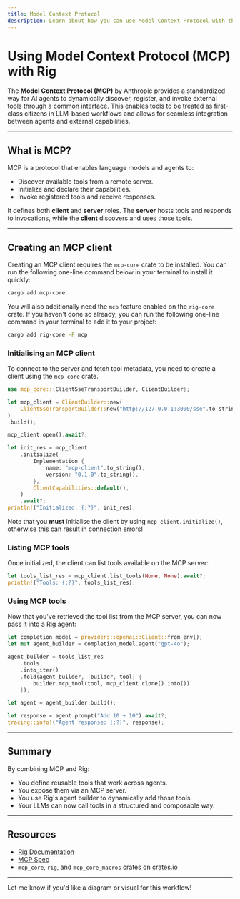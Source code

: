 ```yaml
---
title: Model Context Protocol
description: Learn about how you can use Model Context Protocol with the Rig library.
---
```


# Using Model Context Protocol (MCP) with Rig

The **Model Context Protocol (MCP)** by Anthropic provides a standardized way for AI agents to dynamically discover, register, and invoke external tools through a common interface. This enables tools to be treated as first-class citizens in LLM-based workflows and allows for seamless integration between agents and external capabilities.

---

## What is MCP?

MCP is a protocol that enables language models and agents to:
- Discover available tools from a remote server.
- Initialize and declare their capabilities.
- Invoke registered tools and receive responses.

It defines both **client** and **server** roles. The **server** hosts tools and responds to invocations, while the **client** discovers and uses those tools.

---

## Creating an MCP client

Creating an MCP client requires the `mcp-core` crate to be installed. You can run the following one-line command below in your terminal to install it quickly:
```bash
cargo add mcp-core
```

You will also additionally need the `mcp` feature enabled on the `rig-core` crate. If you haven't done so already, you can run the following one-line command in your terminal to add it to your project:
```bash
cargo add rig-core -F mcp
```

### Initialising an MCP client

To connect to the server and fetch tool metadata, you need to create a client using the `mcp-core` crate.

```rust
use mcp_core::{ClientSseTransportBuilder, ClientBuilder};

let mcp_client = ClientBuilder::new(
    ClientSseTransportBuilder::new("http://127.0.0.1:3000/sse".to_string()).build(),
)
.build();

mcp_client.open().await?;

let init_res = mcp_client
    .initialize(
        Implementation {
            name: "mcp-client".to_string(),
            version: "0.1.0".to_string(),
        },
        ClientCapabilities::default(),
    )
    .await?;
println!("Initialized: {:?}", init_res);
```

Note that you **must** initialise the client by using `mcp_client.initialize()`, otherwise this can result in connection errors!

### Listing MCP tools

Once initialized, the client can list tools available on the MCP server:

```rust
let tools_list_res = mcp_client.list_tools(None, None).await?;
println!("Tools: {:?}", tools_list_res);
```

### Using MCP tools

Now that you've retrieved the tool list from the MCP server, you can now pass it into a Rig agent:

```rust
let completion_model = providers::openai::Client::from_env();
let mut agent_builder = completion_model.agent("gpt-4o");

agent_builder = tools_list_res
    .tools
    .into_iter()
    .fold(agent_builder, |builder, tool| {
        builder.mcp_tool(tool, mcp_client.clone().into())
    });

let agent = agent_builder.build();

let response = agent.prompt("Add 10 + 10").await?;
tracing::info!("Agent response: {:?}", response);
```

---

## Summary

By combining MCP and Rig:

- You define reusable tools that work across agents.
- You expose them via an MCP server.
- You use Rig's agent builder to dynamically add those tools.
- Your LLMs can now call tools in a structured and composable way.

---

## Resources

- [Rig Documentation](https://rig.rs)
- [MCP Spec](https://github.com/anthropics/mcp)
- `mcp_core`, `rig`, and `mcp_core_macros` crates on [crates.io](https://crates.io)

---

Let me know if you'd like a diagram or visual for this workflow!
